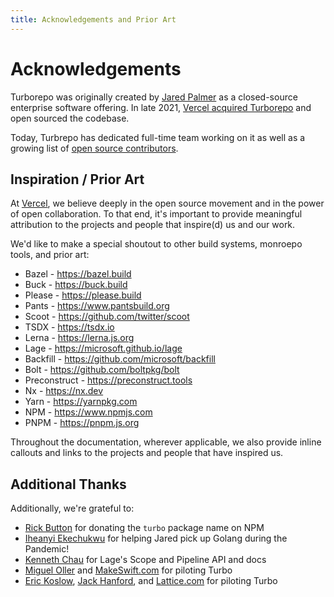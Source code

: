 ```yaml
---
title: Acknowledgements and Prior Art
---
```


# Acknowledgements

Turborepo was originally created by [Jared Palmer](https://twitter.com/jaredpalmer) as a closed-source enterprise software offering. In late 2021, [Vercel acquired Turborepo](https://vercel.com/blog/vercel-acquires-turborepo) and open sourced the codebase.

Today, Turbrepo has dedicated full-time team working on it as well as a growing list of [open source contributors](https://github.com/vercel/turborepo/graphs/contributors).

## Inspiration / Prior Art

At [Vercel](https://vercel.com), we believe deeply in the open source movement and in the power of open collaboration. To that end, it's important to provide meaningful attribution to the projects and people that inspire(d) us and our work.

We'd like to make a special shoutout to other build systems, monroepo tools, and prior art:

- Bazel - https://bazel.build
- Buck - https://buck.build
- Please - https://please.build
- Pants - https://www.pantsbuild.org
- Scoot - https://github.com/twitter/scoot
- TSDX - https://tsdx.io
- Lerna - https://lerna.js.org
- Lage - https://microsoft.github.io/lage
- Backfill - https://github.com/microsoft/backfill
- Bolt - https://github.com/boltpkg/bolt
- Preconstruct - https://preconstruct.tools
- Nx - https://nx.dev
- Yarn - https://yarnpkg.com
- NPM - https://www.npmjs.com
- PNPM - https://pnpm.js.org

Throughout the documentation, wherever applicable, we also provide inline callouts and links to the projects and people that have inspired us.

## Additional Thanks

Additionally, we're grateful to:

- [Rick Button](https://twitter.com/rickbutton) for donating the `turbo` package name on NPM
- [Iheanyi Ekechukwu](https://twitter.com/kwuchu) for helping Jared pick up Golang during the Pandemic!
- [Kenneth Chau](https://twitter.com/kennethchau) for Lage's Scope and Pipeline API and docs
- [Miguel Oller](https://mobile.twitter.com/ollermi) and [MakeSwift.com](https://makeswift.com) for piloting Turbo
- [Eric Koslow](https://twitter.com/ekosz1), [Jack Hanford](https://twitter.com/jackhanford), and [Lattice.com](https://lattice.com) for piloting Turbo
